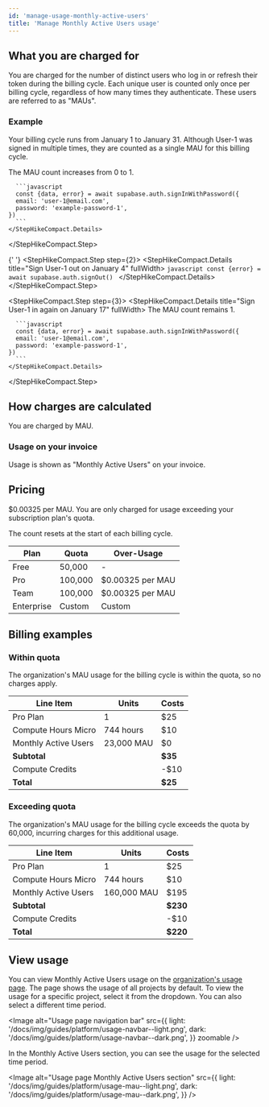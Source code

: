```yaml
---
id: 'manage-usage-monthly-active-users'
title: 'Manage Monthly Active Users usage'
---
```


## What you are charged for

You are charged for the number of distinct users who log in or refresh their token during the billing cycle. Each unique user is counted only once per billing cycle, regardless of how many times they authenticate. These users are referred to as "MAUs".

### Example

Your billing cycle runs from January 1 to January 31. Although User-1 was signed in multiple times, they are counted as a single MAU for this billing cycle.

<StepHikeCompact>
  <StepHikeCompact.Step step={1}>
    <StepHikeCompact.Details title="Sign User-1 in on January 3" fullWidth>
      The MAU count increases from 0 to 1.

      ```javascript
      const {data, error} = await supabase.auth.signInWithPassword({
      email: 'user-1@email.com',
      password: 'example-password-1',
    })
      ```
    </StepHikeCompact.Details>

  </StepHikeCompact.Step>

{' '}
<StepHikeCompact.Step step={2}>
  <StepHikeCompact.Details title="Sign User-1 out on January 4" fullWidth>
    ```javascript const {error} = await supabase.auth.signOut() ```
  </StepHikeCompact.Details>
</StepHikeCompact.Step>

  <StepHikeCompact.Step step={3}>
    <StepHikeCompact.Details title="Sign User-1 in again on January 17" fullWidth>
      The MAU count remains 1.

      ```javascript
      const {data, error} = await supabase.auth.signInWithPassword({
      email: 'user-1@email.com',
      password: 'example-password-1',
    })
      ```
    </StepHikeCompact.Details>

  </StepHikeCompact.Step>
</StepHikeCompact>

## How charges are calculated

You are charged by MAU.

### Usage on your invoice

Usage is shown as "Monthly Active Users" on your invoice.

## Pricing

$0.00325 per MAU. You are only charged for usage exceeding your subscription plan's quota.

<Admonition type="note">The count resets at the start of each billing cycle.</Admonition>

| Plan       | Quota   | Over-Usage       |
| ---------- | ------- | ---------------- |
| Free       | 50,000  | -                |
| Pro        | 100,000 | $0.00325 per MAU |
| Team       | 100,000 | $0.00325 per MAU |
| Enterprise | Custom  | Custom           |

## Billing examples

### Within quota

The organization's MAU usage for the billing cycle is within the quota, so no charges apply.

| Line Item            | Units      | Costs   |
| -------------------- | ---------- | ------- |
| Pro Plan             | 1          | $25     |
| Compute Hours Micro  | 744 hours  | $10     |
| Monthly Active Users | 23,000 MAU | $0      |
| **Subtotal**         |            | **$35** |
| Compute Credits      |            | -$10    |
| **Total**            |            | **$25** |

### Exceeding quota

The organization's MAU usage for the billing cycle exceeds the quota by 60,000, incurring charges for this additional usage.

| Line Item            | Units       | Costs    |
| -------------------- | ----------- | -------- |
| Pro Plan             | 1           | $25      |
| Compute Hours Micro  | 744 hours   | $10      |
| Monthly Active Users | 160,000 MAU | $195     |
| **Subtotal**         |             | **$230** |
| Compute Credits      |             | -$10     |
| **Total**            |             | **$220** |

## View usage

You can view Monthly Active Users usage on the [organization's usage page](https://supabase.com/dashboard/org/_/usage). The page shows the usage of all projects by default. To view the usage for a specific project, select it from the dropdown. You can also select a different time period.

<Image
  alt="Usage page navigation bar"
  src={{
    light: '/docs/img/guides/platform/usage-navbar--light.png',
    dark: '/docs/img/guides/platform/usage-navbar--dark.png',
  }}
  zoomable
/>

In the Monthly Active Users section, you can see the usage for the selected time period.

<Image
  alt="Usage page Monthly Active Users section"
  src={{
    light: '/docs/img/guides/platform/usage-mau--light.png',
    dark: '/docs/img/guides/platform/usage-mau--dark.png',
  }}
/>
